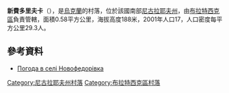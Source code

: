 {{coord|48|5|45|N|31|34|30|E|scale:100000|display=title}}

'''新費多里夫卡'''（{{lang-uk|Новофедорівка}}），是[[烏克蘭|烏克蘭]]的村落，位於該國南部[[尼古拉耶夫州|尼古拉耶夫州]]，由[[布拉特西克區|布拉特西克區]]負責管轄，面積0.58平方公里，海拔高度188米，2001年人口17，人口密度每平方公里29.3人。

==參考資料==
* [http://weather.in.ua/ua/nikolaevskaja/18307 Погода в селі Новофедорівка] {{Wayback|url=http://weather.in.ua/ua/nikolaevskaja/18307 |date=20160606134629 }}

[[Category:尼古拉耶夫州村落|Category:尼古拉耶夫州村落]]
[[Category:布拉特西克區村落|Category:布拉特西克區村落]]


{{Mykolaiv-geo-stub}}